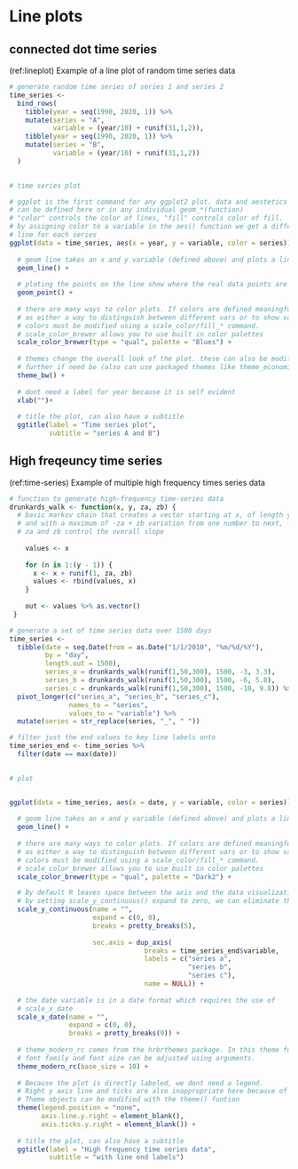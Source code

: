 # Line plots

## connected dot time series  

(ref:lineplot) Example of a line plot of random time series data
```r
# generate random time series of series 1 and series 2
time_series <-
  bind_rows(
    tibble(year = seq(1990, 2020, 1)) %>% 
    mutate(series = "A",
           variable = (year/10) + runif(31,1,2)),
    tibble(year = seq(1990, 2020, 1)) %>% 
    mutate(series = "B",
           variable = (year/10) + runif(31,1,2))
  )
    

# time series plot

# ggplot is the first command for any ggplot2 plot. data and aestetics aes()
# can be defined here or in any individual geom_*(function) 
# "color" controls the color of lines, "fill" controls color of fill.
# by assigning color to a variable in the aes() function we get a different
# line for each series
ggplot(data = time_series, aes(x = year, y = variable, color = series)) +
  
  # geom line takes an x and y variable (defined above) and plots a line
  geom_line() +
  
  # ploting the points on the line show where the real data points are
  geom_point() +
  
  # there are many ways to color plots. If colors are defined meaningfully
  # as either a way to distinguish between different vars or to show value
  # colors must be modified using a scale_color/fill_* command.
  # scale_color_brewer allows you to use built in color palettes
  scale_color_brewer(type = "qual", palette = "Blues") +
  
  # themes change the overall look of the plot. these can also be modified
  # further if need be (also can use packaged themes like theme_economist)
  theme_bw() +
  
  # dont need a label for year because it is self evident
  xlab("")+
  
  # title the plot, can also have a subtitle
  ggtitle(label = "Time series plot",
          subtitle = "series A and B")

```

## High freqeuncy time series

(ref:time-series) Example of multiple high frequency times series data
```r

# function to generate high-frequency time-series data
drunkards_walk <- function(x, y, za, zb) {
  # basic markov chain that creates a vector starting at x, of length y,
  # and with a maximum of -za + zb variation from one number to next,
  # za and zb control the overall slope
  
    values <- x
  
    for (n in 1:(y - 1)) {
      x <- x + runif(1, za, zb)
      values <- rbind(values, x)
    }
  
    out <- values %>% as.vector() 
 }

# generate a set of time series data over 1500 days
time_series <- 
  tibble(date = seq.Date(from = as.Date("1/1/2010", "%m/%d/%Y"),
         by = "day",
         length.out = 1500),
         series_a = drunkards_walk(runif(1,50,300), 1500, -3, 3.3),
         series_b = drunkards_walk(runif(1,50,300), 1500, -6, 5.8),
         series_c = drunkards_walk(runif(1,50,300), 1500, -10, 9.8)) %>% 
  pivot_longer(c("series_a", "series_b", "series_c"),
               names_to = "series",
               values_to = "variable") %>% 
  mutate(series = str_replace(series, "_", " "))

# filter just the end values to key line labels onto
time_series_end <- time_series %>% 
  filter(date == max(date))
              

# plot


ggplot(data = time_series, aes(x = date, y = variable, color = series)) +
  
  # geom line takes an x and y variable (defined above) and plots a line
  geom_line() +
  
  # there are many ways to color plots. If colors are defined meaningfully
  # as either a way to distinguish between different vars or to show value
  # colors must be modified using a scale_color/fill_* command.
  # scale_color_brewer allows you to use built in color palettes
  scale_color_brewer(type = "qual", palette = "Dark2") +

  # By default R leaves space between the axis and the data visualization.
  # by setting scale_y_continuous() expand to zero, we can eliminate this.
  scale_y_continuous(name = "",
                     expand = c(0, 0),
                     breaks = pretty_breaks(5),
                     
                     sec.axis = dup_axis(
                                  breaks = time_series_end$variable,
                                  labels = c("series a",
                                             "series b",
                                             "series c"),
                                  name = NULL)) +
  
  # the date variable is in a date format which requires the use of 
  # scale_x_date
  scale_x_date(name = "",
               expand = c(0, 0),
               breaks = pretty_breaks(9)) +
  
  # theme_modern_rc comes from the hrbrthemes package. In this theme function
  # font family and font size can be adjusted using arguments.
  theme_modern_rc(base_size = 10) +
  
  # Because the plot is directly labeled, we dont need a legend.
  # Right y axis line and ticks are also inappropriate here because of labels.
  # Theme objects can be modified with the theme() funtion
  theme(legend.position = "none",
        axis.line.y.right = element_blank(),
        axis.ticks.y.right = element_blank()) +
  
  # title the plot, can also have a subtitle
  ggtitle(label = "High frequency time series data",
          subtitle = "with line end labels")

  

```


